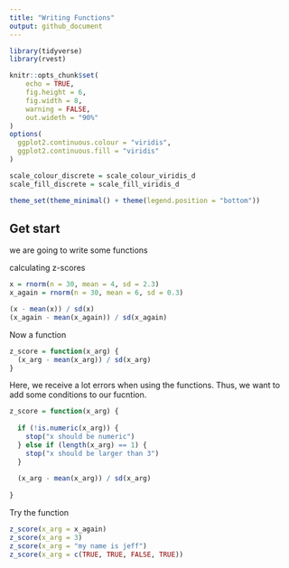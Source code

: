 ```yaml
---
title: "Writing Functions"
output: github_document
---
```


```r
library(tidyverse)
library(rvest)

knitr::opts_chunk$set(
	echo = TRUE,
	fig.height = 6,
	fig.width = 8,
	warning = FALSE,
	out.wideth = "90%"
)
options(
  ggplot2.continuous.colour = "viridis",
  ggplot2.continuous.fill = "viridis"
)

scale_colour_discrete = scale_colour_viridis_d
scale_fill_discrete = scale_fill_viridis_d

theme_set(theme_minimal() + theme(legend.position = "bottom"))
```


## Get start

we are going to write some functions

calculating z-scores

```r
x = rnorm(n = 30, mean = 4, sd = 2.3)
x_again = rnorm(n = 30, mean = 6, sd = 0.3)

(x - mean(x)) / sd(x)
(x_again - mean(x_again)) / sd(x_again)
```

Now a function

```r
z_score = function(x_arg) {
  (x_arg - mean(x_arg)) / sd(x_arg)
}
```

Here, we receive a lot errors when using the functions. Thus, we want to add some conditions to our fucntion. 

```r
z_score = function(x_arg) {
  
  if (!is.numeric(x_arg)) {
    stop("x should be numeric")
  } else if (length(x_arg) == 1) {
    stop("x should be larger than 3")
  }
  
  (x_arg - mean(x_arg)) / sd(x_arg)
  
}
```

Try the function

```r
z_score(x_arg = x_again)
z_score(x_arg = 3)
z_score(x_arg = "my name is jeff")
z_score(x_arg = c(TRUE, TRUE, FALSE, TRUE))
```




